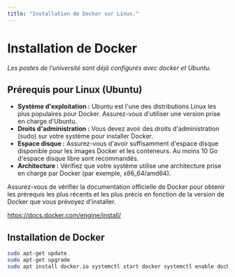 ```yaml
---
title: "Installation de Docker sur Linux."
---
```

# Installation de Docker

*Les postes de l’université sont déjà configurés avec docker et Ubuntu.*

## Prérequis pour Linux (Ubuntu)

- **Système d'exploitation :** Ubuntu est l'une des distributions Linux les plus populaires pour Docker. Assurez-vous d'utiliser une version prise en charge d'Ubuntu.
- **Droits d'administration :** Vous devez avoir des droits d'administration (sudo) sur votre système pour installer Docker.
- **Espace disque :** Assurez-vous d'avoir suffisamment d'espace disque disponible pour les images Docker et les conteneurs. Au moins 10 Go d'espace disque libre sont recommandés.
- **Architecture :** Vérifiez que votre système utilise une architecture prise en charge par Docker (par exemple, x86\_64/amd64).

Assurez-vous de vérifier la documentation officielle de Docker pour obtenir les prérequis les plus récents et les plus précis en fonction de la version de Docker que vous prévoyez d'installer.

https://docs.docker.com/engine/install/

## Installation de Docker

```bash copy
sudo apt-get update
sudo apt-get upgrade
sudo apt install docker.io systemctl start docker systemctl enable docker
```